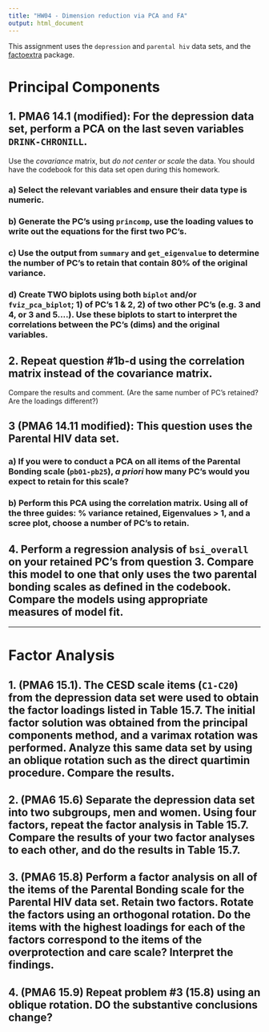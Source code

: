 ```yaml
---
title: "HW04 - Dimension reduction via PCA and FA"
output: html_document
---
```


This assignment uses the `depression` and `parental hiv` data sets, and the [factoextra](http://www.sthda.com/english/articles/31-principal-component-methods-in-r-practical-guide/112-pca-principal-component-analysis-essentials
) package. 


# Principal Components


## 1. PMA6 14.1 (modified): For the depression data set, perform a PCA on the last seven variables `DRINK-CHRONILL`. 
Use the _covariance_ matrix, but *do not center or scale* the data. You should have the codebook for this data set open during this homework. 

### a) Select the relevant variables and ensure their data type is numeric. 


### b) Generate the PC's using `princomp`, use the loading values to write out the equations for the first two PC's. 


### c) Use the output from `summary` and `get_eigenvalue` to determine the number of PC's to retain that contain 80% of the original variance. 


### d) Create TWO biplots using both `biplot` and/or `fviz_pca_biplot`; 1) of PC's 1 & 2, 2) of two other PC's (e.g. 3 and 4, or 3 and 5....). Use these biplots to start to interpret the correlations between the PC's (dims) and the original variables. 


## 2. Repeat question #1b-d using the correlation matrix instead of the covariance matrix. 
Compare the results and comment. (Are the same number of PC's retained? Are the loadings different?)



## 3 (PMA6 14.11 modified): This question uses the Parental HIV data set. 
### a) If you were to conduct a PCA on all items of the Parental Bonding scale (`pb01-pb25`), _a priori_ how many PC's would you expect to retain for this scale? 


### b) Perform this PCA using the correlation matrix. Using all of the three guides: % variance retained, Eigenvalues > 1, and a scree plot, choose a number of PC's to retain. 



## 4. Perform a regression analysis of `bsi_overall` on your retained PC's from question 3. Compare this model to one that only uses the two parental bonding scales as defined in the codebook. Compare the models using appropriate measures of model fit. 

----

# Factor Analysis

## 1. (PMA6 15.1). The CESD scale items (`C1-C20`) from the depression data set were used to obtain the factor loadings listed in Table 15.7. The initial factor solution was obtained from the principal components method, and a varimax rotation was performed. Analyze this same data set by using an oblique rotation such as the direct quartimin procedure. Compare the results. 


## 2. (PMA6 15.6) Separate the depression data set into two subgroups, men and women. Using four factors, repeat the factor analysis in Table 15.7. Compare the results of your two factor analyses to each other, and do the results in Table 15.7. 


## 3. (PMA6 15.8) Perform a factor analysis on all of the items of the Parental Bonding scale for the Parental HIV data set. Retain two factors. Rotate the factors using an orthogonal rotation. Do the items with the highest loadings for each of the factors correspond to the items of the overprotection and care scale? Interpret the findings. 


## 4. (PMA6 15.9) Repeat problem #3 (15.8) using an oblique rotation. DO the substantive conclusions change? 




